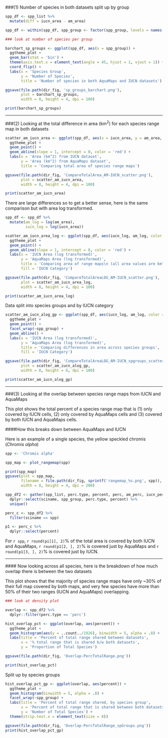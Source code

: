 ###(1) Number of species in both datasets split up by group

``` r
spp_df <- spp_list %>%
  mutate(diff = iucn_area - am_area)

spp_df <- within(spp_df, spp_group <- factor(spp_group, levels = names(sort(table(spp_group), increasing = TRUE))))

```

```r

### look at number of species per group

barchart_sp_groups <- ggplot(spp_df, aes(x = spp_group)) +
  ggtheme_plot + 
  geom_bar(stat = 'bin') +
  theme(axis.text.x = element_text(angle = 45, hjust = 1, vjust = 1)) + 
  coord_flip() +
  labs(x = 'Species Group', 
       y = 'Number of Species', 
       title = 'Number of species in both AquaMaps and IUCN datasets')

ggsave(file.path(dir_fig, 'sp_groups_barchart.png'), 
       plot = barchart_sp_groups, 
       width = 8, height = 4, dpi = 100)

print(barchart_sp_groups)

```

***  
  
###(2) Looking at the total difference in area (km^2^) for each species range map in both datasets

```r

scatter_am_iucn_area <- ggplot(spp_df, aes(x = iucn_area, y = am_area, color = iucn_category)) + 
  ggtheme_plot + 
  geom_point() + 
  geom_abline(slope = 1, intercept = 0, color = 'red') +
  labs(x = 'Area (km^2) from IUCN dataset', 
       y = 'Area (km^2) from AquaMaps dataset', 
       title = 'Comparing total area of species range maps')

ggsave(file.path(dir_fig, 'CompareTotalArea_AM-IUCN_scatter.png'), 
       plot = scatter_am_iucn_area, 
       width = 8, height = 4, dpi = 100)

print(scatter_am_iucn_area)
```


There are large differences so to get a better sense, here is the same comparison but with area log transformed.
``` r

spp_df <- spp_df %>%
  mutate(am_log = log(am_area),
         iucn_log = log(iucn_area))

scatter_am_iucn_area_log <- ggplot(spp_df, aes(iucn_log, am_log, color = iucn_category)) + 
  ggtheme_plot + 
  geom_point() + 
  geom_abline(slope = 1, intercept = 0, color = 'red') +
  labs(x = 'IUCN Area (log transformed)', 
       y = 'AquaMaps Area (log transformed)',
       title = 'Comparing area of range maps\n (all area values are km^2 log transformed)', 
       fill = 'IUCN Category')

ggsave(file.path(dir_fig, 'CompareTotalAreaLOG_AM-IUCN_scatter.png'), 
       plot = scatter_am_iucn_area_log, 
       width = 8, height = 4, dpi = 100)

print(scatter_am_iucn_area_log)
```

Data split into species groups and by IUCN category
```r

scatter_am_iucn_alog_gp <- ggplot(spp_df, aes(iucn_log, am_log, color = iucn_category)) + 
  ggtheme_plot + 
  geom_point() +
  facet_wrap(~spp_group) + 
  geom_abline() + 
  labs(x = 'IUCN Area (log transformed)', 
       y = 'AquaMaps Area (log transformed)',
       title = 'Comparing differences in area across species groups', 
       fill = 'IUCN Category')

ggsave(file.path(dir_fig, 'CompareTotalAreaLOG_AM-IUCN_spgroups_scatter.png'), 
       plot = scatter_am_iucn_alog_gp, 
       width = 8, height = 6, dpi = 100)

print(scatter_am_iucn_alog_gp)
```
***  
  
  ###(3) Looking at the overlap between species range maps from IUCN and AquaMaps  
  
  This plot shows the total percent of a species range map that is (1) only covered by IUCN cells, (2) only covered by AquaMaps cells and (3) covered by both IUCN and AquaMaps cells. 

####How this breaks down between AquaMaps and IUCN

Here is an example of a single species, the yellow speckled chromis (*Chromis alpha*)  

```r

spp <- 'Chromis alpha'

spp_map <- plot_rangemap(spp)

print(spp_map)
ggsave(plot = spp_map,
       filename = file.path(dir_fig, sprintf('rangemap_%s.png', spp)),
       width = 8, height = 4, dpi = 200)
```


```r

spp_df2 <- gather(spp_list, perc.type, percent, perc, am_perc, iucn_perc) %>%
  dplyr::select(sciname, spp_group, perc.type, percent) %>%
  unique()

perc_c <- spp_df2 %>%
  filter(sciname == spp)

p1 <- perc_c %>% 
  dplyr::select(percent)


```

For `r spp`, `r round(pi[1], 2)`% of the total area is covered by both IUCN and AquaMaps, `r round(p1[2, ], 2)`% is covered just by AquaMaps and `r round(p1[3, ], 2)`% is covered just by IUCN.

***  
  
  #### Now looking across all species, here is the breakdown of how much overlap there is between the two datasets  
  
  This plot shows that the majority of species range maps have only ~30% of their full map covered by both maps, and very few species have more than 50% of their two ranges (IUCN and AquaMaps) overlapping. 


```r

### look at density plot

overlap <- spp_df2 %>%
  dplyr::filter(perc.type == 'perc')

hist_overlap_pct <- ggplot(overlap, aes(percent)) +
  ggtheme_plot + 
  geom_histogram(aes(y = ..count../1926), binwidth = 5, alpha = .8) +
  labs(title = 'Percent of total range shared between datasets',
       x = '% total range that is shared b/w both datasets', 
       y = 'Proportion of Total Species')

ggsave(file.path(dir_fig, 'Overlap-PercTotalRange.png'))

print(hist_overlap_pct)
```



Split up by species groups

```r

hist_overlap_pct_gp <- ggplot(overlap, aes(percent)) + 
  ggtheme_plot + 
  geom_histogram(binwidth = 5, alpha = .8) +
  facet_wrap(~spp_group) +
  labs(title = 'Percent of total range shared, by species group',
       x = 'Percent of total range that is shared between both datasets', 
       y = 'Number of Total Species') + 
  theme(strip.text.x = element_text(size = 8))

ggsave(file.path(dir_fig, 'Overlap-PercTotalRange_spGroups.png'))
print(hist_overlap_pct_gp)

```
